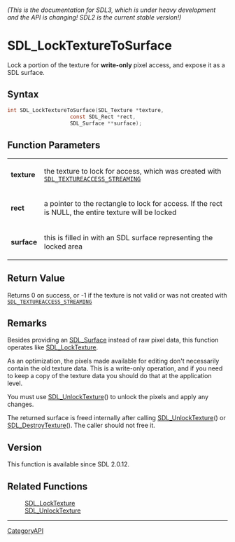 ====== (This is the documentation for SDL3, which is under heavy development and the API is changing! SDL2 is the current stable version!) ======
= SDL_LockTextureToSurface =

Lock a portion of the texture for '''write-only''' pixel access, and expose it as a SDL surface.

== Syntax ==

<syntaxhighlight lang='c'>
int SDL_LockTextureToSurface(SDL_Texture *texture,
                    const SDL_Rect *rect,
                    SDL_Surface **surface);
</syntaxhighlight>

== Function Parameters ==

{|
|'''texture'''
|the texture to lock for access, which was created with <code>[[SDL_TEXTUREACCESS_STREAMING]]</code>
|-
|'''rect'''
|a pointer to the rectangle to lock for access. If the rect is NULL, the entire texture will be locked
|-
|'''surface'''
|this is filled in with an SDL surface representing the locked area
|}

== Return Value ==

Returns 0 on success, or -1 if the texture is not valid or was not created
with <code>[[SDL_TEXTUREACCESS_STREAMING]]</code>

== Remarks ==

Besides providing an [[SDL_Surface]] instead of raw pixel data, this
function operates like [[SDL_LockTexture]].

As an optimization, the pixels made available for editing don't necessarily
contain the old texture data. This is a write-only operation, and if you
need to keep a copy of the texture data you should do that at the
application level.

You must use [[SDL_UnlockTexture]]() to unlock the pixels and apply any
changes.

The returned surface is freed internally after calling
[[SDL_UnlockTexture]]() or [[SDL_DestroyTexture]](). The caller should not
free it.

== Version ==

This function is available since SDL 2.0.12.

== Related Functions ==

:[[SDL_LockTexture]]
:[[SDL_UnlockTexture]]

----
[[CategoryAPI]]


